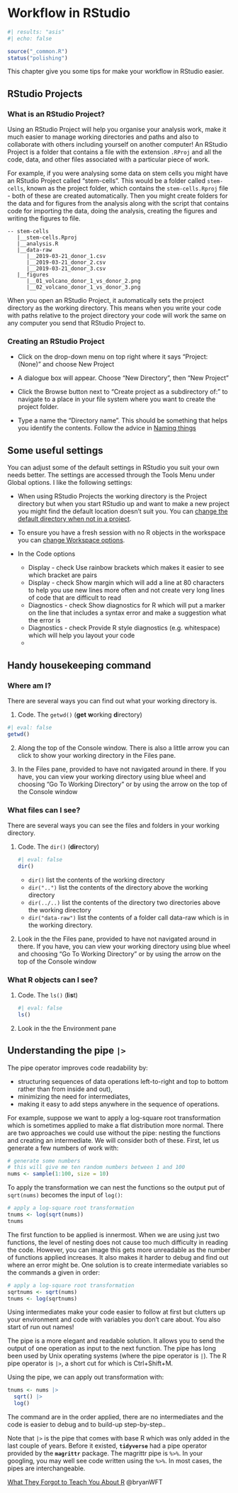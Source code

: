 # Workflow in RStudio

```r
#| results: "asis"
#| echo: false

source("_common.R")
status("polishing")
```

This chapter give you some tips for make your workflow in RStudio easier.

## RStudio Projects

### What is an RStudio Project?

Using an RStudio Project will help you organise your analysis work, make it much easier to manage working directories and paths and also to collaborate with others including yourself on another computer! An RStudio Project is a folder that contains a file with the extension `.RProj` and all the code, data, and other files associated with a particular piece of work.

For example, if you were analysing some data on stem cells you might have an RStudio Project called "stem-cells". This would be a folder called `stem-cells`, known as the project folder, which contains the `stem-cells.Rproj` file - both of these are created automatically. Then you might create folders for the data and for figures from the analysis along with the script that contains code for importing the data, doing the analysis, creating the figures and writing the figures to file.

```
-- stem-cells
   |__stem-cells.Rproj
   |__analysis.R
   |__data-raw
      |__2019-03-21_donor_1.csv
      |__2019-03-21_donor_2.csv
      |__2019-03-21_donor_3.csv
   |__figures
      |__01_volcano_donor_1_vs_donor_2.png
      |__02_volcano_donor_1_vs_donor_3.png

```
When you open an RStudio Project, it automatically sets the project directory as the working directory. This means when you write your code with paths relative to the project directory your code will work the same on any computer you send that RStudio Project to.


### Creating an RStudio Project

-   Click on the drop-down menu on top right where it says "Project: (None)" and choose New Project

-   A dialogue box will appear. Choose "New Directory", then "New Project"

-   Click the Browse button next to "Create project as a subdirectory of:" to navigate to a place in your file system where you want to create the project folder. 

-   Type a name the "Directory name". This should be something that helps you identify the contents. Follow the advice in [Naming things](organising_work.html#naming-things)


## Some useful settings

You can adjust some of the default settings in RStudio you suit your own needs better. The settings are accessed through the Tools Menu under Global options. I like the following settings:

-   When using RStudio Projects the working directory is the Project directory but when you start RStudio up and want to make a new project you might find the default location doesn't suit you. You can [change the default directory when not in a project](first_steps_rstudio.html#changing-some-defaults-to-make-life-easier).

-   To ensure you have a fresh session with no R objects in the workspace you can [change Workspace options](first_steps_rstudio.html#changing-some-defaults-to-make-life-easier).

-   In the Code options
     
     -   Display - check Use rainbow brackets which makes it easier to see which bracket are pairs
     -   Display - check Show margin which will add a line at 80 characters to help you use new lines more often and not create very long lines of code that are difficult to read
     -   Diagnostics - check Show diagnostics for R which will put a marker on the line that includes a syntax error and make a suggestion what the error is
     -   Diagnostics - check Provide R style diagnostics (e.g. whitespace) which will help you layout your code
     -   

## Handy housekeeping command

### Where am I?

There are several ways you can find out what your working directory is.

1.  Code. The `getwd()` (**get** **w**orking **d**irectory)

```r
#| eval: false
getwd()
```

2.  Along the top of the Console window. There is also a little arrow you can click to show your working directory in the Files pane.

3.  In the Files pane, provided to have not navigated around in there. If you have, you can view your working directory using blue wheel and choosing "Go To Working Directory" or by using the arrow on the top of the Console window

### What files can I see?

There are several ways you can see the files and folders in your working directory.

1.  Code. The `dir()` (**dir**ectory)

    ```r
    #| eval: false
    dir()
    ```

    -   `dir()` list the contents of the working directory
    -   `dir("..")` list the contents of the directory above the working directory
    -   `dir(../..)` list the contents of the directory two directories above the working directory
    -   `dir("data-raw")` list the contents of a folder call data-raw which is in the working directory.

2.  Look in the the Files pane, provided to have not navigated around in there. If you have, you can view your working directory using blue wheel and choosing "Go To Working Directory" or by using the arrow on the top of the Console window

### What R objects can I see?

1.  Code. The `ls()` (**l**i**s**t)

    ```r
    #| eval: false
    ls()
    ```

2.  Look in the the Environment pane

## Understanding the pipe `|>`

The pipe operator improves code readability by:

-   structuring sequences of data operations left-to-right and top to bottom rather than from inside and out),
-   minimizing the need for intermediates,
-   making it easy to add steps anywhere in the sequence of operations.

For example, suppose we want to apply a log-square root transformation which is sometimes applied to make a flat distribution more normal. There are two approaches we could use without the pipe: nesting the functions and creating an intermediate. We will consider both of these. First, let us generate a few numbers of work with:

```r
# generate some numbers
# this will give me ten random numbers between 1 and 100
nums <- sample(1:100, size = 10)
```

To apply the transformation we can nest the functions so the output put of `sqrt(nums)` becomes the input of `log()`:

```r
# apply a log-square root transformation
tnums <- log(sqrt(nums))
tnums
```

The first function to be applied is innermost. When we are using just two functions, the level of nesting does not cause too much difficulty in reading the code. However, you can image this gets more unreadable as the number of functions applied increases. It also makes it harder to debug and find out where an error might be. One solution is to create intermediate variables so the commands a given in order:

```r
# apply a log-square root transformation
sqrtnums <- sqrt(nums)
tnums <- log(sqrtnums)
```

Using intermediates make your code easier to follow at first but clutters up your environment and code with variables you don't care about. You also start of run out names!

The pipe is a more elegant and readable solution. It allows you to send the output of one operation as input to the next function. The pipe has long been used by Unix operating systems (where the pipe operator is `|`). The R pipe operator is `|>`, a short cut for which is Ctrl+Shift+M.

Using the pipe, we can apply out transformation with:

```r
tnums <- nums |> 
  sqrt() |> 
  log()
```

The command are in the order applied, there are no intermediates and the code is easier to debug and to build-up step-by-step..

Note that `|>` is the pipe that comes with base R which was only added in the last couple of years. Before it existed, **`tidyverse`** had a pipe operator provided by the **`magrittr`** package. The magrittr pipe is `%>%`. In your googling, you may well see code written using the `%>%`. In most cases, the pipes are interchangeable.

[What They Forgot to Teach You About R](https://rstats.wtf/) @bryanWFT
